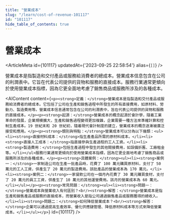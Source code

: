 ```yaml
---
title: "營業成本"
slug: "/learn/cost-of-revenue-101117"
id: "101117"
hide_table_of_contents: true
---
```



# 營業成本

<ArticleMeta id={101117} updatedAt={'2023-09-25 22:58:54'} alias={`[]`} />
<div className='border-solid border-b border-t-0 my-4 border-[var(--ifm-color-gray-300)]' />

營業成本是指製造和交付產品或服務給消費者的總成本。營業成本信息包含在公司的利潤表中。它旨在代表公司提供的貨物和服務的直接成本。服務行業通常更傾向於使用營業成本指標，因為它更全面地考慮了銷售商品或服務所涉及的各種成本。

<AIContent content={`<p><strong>定義：</strong>營業成本是指製造和交付產品或服務給消費者的總成本。它包括了公司在生產和銷售過程中所發生的所有直接費用，如原材料、勞動力、製造費用等。營業成本信息通常包含在公司的利潤表中，旨在代表公司提供的貨物和服務的直接成本。</p><p><strong>起源：</strong>營業成本的概念起源於會計學，隨着工業革命的發展，企業規模擴大，生產和銷售過程變得更加複雜，企業需要一種方法來準確計算和控制生產成本。19 世紀末和 20 世紀初，隨着現代會計制度的建立，營業成本的概念逐漸被廣泛接受和應用。</p><p><strong>類別與特點：</strong>營業成本可以分為以下幾類：<ul><li><strong>直接材料成本：</strong>指生產產品所需的原材料成本。</li><li><strong>直接人工成本：</strong>指直接參與生產過程的工人工資。</li><li><strong>製造費用：</strong>包括生產過程中發生的其他間接費用，如設備折舊、工廠租金等。</li></ul>服務行業通常更傾向於使用營業成本指標，因為它更全面地考慮了銷售商品或服務所涉及的各種成本。</p><p><strong>具體案例：</strong><ul><li><strong>案例一：</strong>一家制造公司在生產一批產品時，花費了 100 萬元購買原材料，支付了 50 萬元的工人工資，併產生了 20 萬元的製造費用。該批產品的營業成本為 170 萬元。</li><li><strong>案例二：</strong>一家餐飲公司在一個月內花費了 30 萬元購買食材，支付了 20 萬元的員工工資，併產生了 10 萬元的其他運營費用。該月的營業成本為 60 萬元。</li></ul></p><p><strong>常見問題：</strong><ul><li><strong>問題一：</strong>營業成本與營業收入有何區別？<br/><strong>解答：</strong>營業成本是指生產和銷售產品或服務的直接成本，而營業收入是指公司通過銷售產品或服務獲得的總收入。</li><li><strong>問題二：</strong>如何降低營業成本？<br/><strong>解答：</strong>企業可以通過提高生產效率、優化供應鏈管理、降低原材料成本等方式來降低營業成本。</li></ul></p>`} id={101117} />

